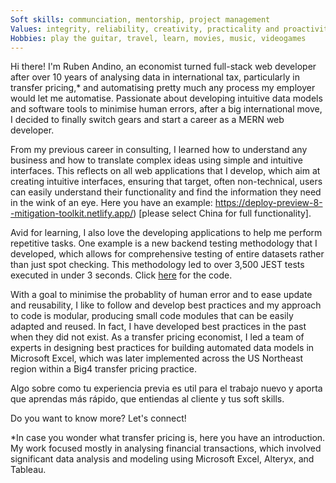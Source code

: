 ```yaml
---
Soft skills: communciation, mentorship, project management
Values: integrity, reliability, creativity, practicality and proactivity.
Hobbies: play the guitar, travel, learn, movies, music, videogames
---
```


Hi there! I'm Ruben Andino, an economist turned full-stack web developer after over 10 years of analysing data in international tax, particularly in transfer pricing,\* and automatising pretty much any process my employer would let me automatise. Passionate about developing intuitive data models and software tools to minimise human errors, after a big international move, I decided to finally switch gears and start a career as a MERN web developer.

From my previous career in consulting, I learned how to understand any business and how to translate complex ideas using simple and intuitive interfaces. This reflects on all web applications that I develop, which aim at creating intuitive interfaces, ensuring that target, often non-technical, users can easily understand their functionality and find the information they need in the wink of an eye. Here you have an example: https://deploy-preview-8--mitigation-toolkit.netlify.app/) [please select China for full functionality].

Avid for learning, I also love the developing applications to help me perform repetitive tasks. One example is a new backend testing methodology that I developed, which allows for comprehensive testing of entire datasets rather than just spot checking. This methodology led to over 3,500 JEST tests executed in under 3 seconds. Click [here](https://github.com/rubenanlo/JEST-testing-utils) for the code.

With a goal to minimise the probablity of human error and to ease update and reusability, I like to follow and develop best practices and my approach to code is modular, producing small code modules that can be easily adapted and reused. In fact, I have developed best practices in the past when they did not exist. As a transfer pricing economist, I led a team of experts in designing best practices for building automated data models in Microsoft Excel, which was later implemented across the US Northeast region within a Big4 transfer pricing practice.

Algo sobre como tu experiencia previa es util para el trabajo nuevo y aporta que aprendas más rápido, que entiendas al cliente y tus soft skills.

Do you want to know more? Let's connect!

\*In case you wonder what transfer pricing is, here you have an introduction. My work focused mostly in analysing financial transactions, which involved significant data analysis and modeling using Microsoft Excel, Alteryx, and Tableau.
